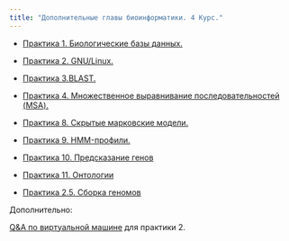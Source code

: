 ```yaml
---
title: "Дополнительные главы биоинформатики. 4 Курс."
---
```


-   [Практика 1. Биологические базы данных.](practices/db.qmd)
-   [Практика 2. GNU/Linux.](practices/linux.qmd)
-   [Практика 3. ](practices/blast.qmd)[BLAST.](practices/blast.qmd)
-   [Практика 4. Множественное выравнивание последовательностей (MSA).](practices/msa.qmd)
-   [Практика 8. Скрытые марковские модели.](practices/hmm.qmd)
-   [Практика 9. HMM-профили.](practices/hmm_profiles.qmd)
-   [Практика 10. Предсказание генов](practices/gene_prediction.qmd)
-   [Практика 11. Онтологии](practices/ontology.qmd)

-   [Практика 2.5. Сборка геномов](practices/genome_assembly.qmd)

Дополнительно:

[Q&A по виртуальной машине](practices/server-help.qmd) для практики 2.